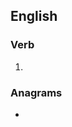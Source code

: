 ==English==

===Verb===
{{head|en|verb form}}

# {{en-past of|catenate}}

===Anagrams===
* {{anagrams|en|a=aacdeentt|decantate}}
